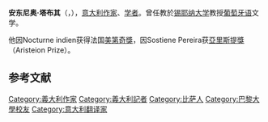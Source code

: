 {{Infobox writer <!-- for more information see [[:Template:Infobox_writer/doc|:Template:Infobox writer/doc]] -->
| name        =安东尼奥·塔布其
| image       = Antonio Tabucchi.jpg
| imagesize   = 250px
| caption     = 安东尼奥·塔布其
| pseudonym   =
| birth_date  = {{Birth date|1943|9|24|df=y}}
| birth_place = [[義大利王國|義大利王國]][[比薩|比薩]]
| death_date  = {{Death date and age|2012|3|25|1943|9|24|df=y}}<ref>{{cite web |author=AGI – Agenzia Giornalistica Italia |url=http://www.agi.it/italy/news/201203251457-cro-ren1122-writer_antonio_tabucchi_dies_in_lisbon |title=Writer Antonio Tabucchi dies in Lisbon |publisher=AGI.it |date= |accessdate=March 25, 2012 |deadurl=yes |archiveurl=https://web.archive.org/web/20120505080520/http://www.agi.it/italy/news/201203251457-cro-ren1122-writer_antonio_tabucchi_dies_in_lisbon |archivedate=2012-05-05 |df= }}</ref>
| death_place = [[葡萄牙|葡萄牙]][[里斯本|里斯本]]
| occupation  = 作家
| nationality = 義大利、葡萄牙
| period      = 1975–2012
| genre       =
| subject     =
| movement    =
| notableworks =
| awards      = [[亞里斯提獎|亞里斯提獎]]（1997年）<br>[[奧地利國家歐洲文學獎|奧地利國家歐洲文學獎]]（1998年）
| website     =
| spouse      = María José de Lancastre
}}

'''安东尼奥·塔布其'''（{{lang-it|Antonio Tabucchi}}，{{Bd|1943年|9月24日|2012年|3月25日|Tabucchi}}），[[意大利|意大利]][[作家|作家]]、[[学者|学者]]。曾任教於[[锡耶纳大学|锡耶纳大学]]教授[[葡萄牙语|葡萄牙语]]文学。

他因Nocturne indien获得法国[[美第奇獎|美第奇獎]]，因Sostiene Pereira获[[亞里斯提獎|亞里斯提獎]]（Aristeion Prize）。

==参考文献==
{{reflist}}

{{Authority control}}
{{DEFAULTSORT:Tabucchi}}
{{writer-stub}}
[[Category:義大利作家|Category:義大利作家]]
[[Category:義大利記者|Category:義大利記者]]
[[Category:比萨人|Category:比萨人]]
[[Category:巴黎大學校友|Category:巴黎大學校友]]
[[Category:意大利翻译家|Category:意大利翻译家]]
